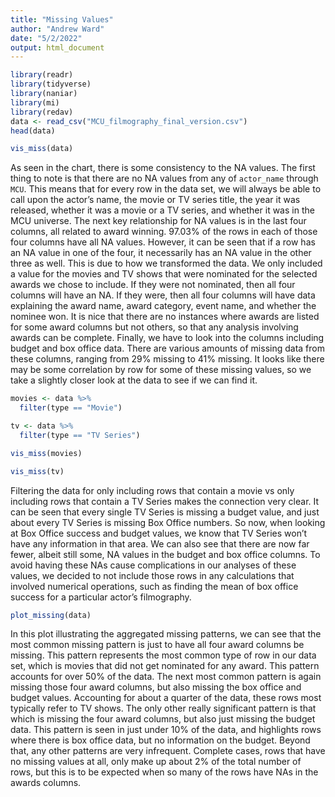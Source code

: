 ```yaml
---
title: "Missing Values"
author: "Andrew Ward"
date: "5/2/2022"
output: html_document
---
```


```r
library(readr)
library(tidyverse)
library(naniar)
library(mi)
library(redav)
data <- read_csv("MCU_filmography_final_version.csv")
head(data)


```


```r
vis_miss(data)

```

As seen in the chart, there is some consistency to the NA values. The first thing to note is that there are no NA values from any of `actor_name` through `MCU`. This means that for every row in the data set, we will always be able to call upon the actor's name, the movie or TV series title, the year it was released, whether it was a movie or a TV series, and whether it was in the MCU universe.
The next key relationship for NA values is in the last four columns, all related to award winning. 97.03% of the rows in each of those four columns have all NA values. However, it can be seen that if a row has an NA value in one of the four, it necessarily has an NA value in the other three as well. This is due to how we transformed the data. We only included a value for the movies and TV shows that were nominated for the selected awards we chose to include. If they were not nominated, then all four columns will have an NA. If they were, then all four columns will have data explaining the award name, award category, event name, and whether the nominee won. It is nice that there are no instances where awards are listed for some award columns but not others, so that any analysis involving awards can be complete.
Finally, we have to look into the columns including budget and box office data. There are various amounts of missing data from these columns, ranging from 29% missing to 41% missing. It looks like there may be some correlation by row for some of these missing values, so we take a slightly closer look at the data to see if we can find it.

```r
movies <- data %>%
  filter(type == "Movie")

tv <- data %>%
  filter(type == "TV Series")
```

```r
vis_miss(movies)

```

```r
vis_miss(tv)

```

Filtering the data for only including rows that contain a movie vs only including rows that contain a TV Series makes the connection very clear. It can be seen that every single TV Series is missing a budget value, and just about every TV Series is missing Box Office numbers. So now, when looking at Box Office success and budget values, we know that TV Series won't have any information in that area. We can also see that there are now far fewer, albeit still some, NA values in the budget and box office columns. To avoid having these NAs cause complications in our analyses of these values, we decided to not include those rows in any calculations that involved numerical operations, such as finding the mean of box office success for a particular actor's filmography.






```r
plot_missing(data)

```

In this plot illustrating the aggregated missing patterns, we can see that the most common missing pattern is just to have all four award columns be missing. This pattern represents the most common type of row in our data set, which is movies that did not get nominated for any award. This pattern accounts for over 50% of the data. The next most common pattern is again missing those four award columns, but also missing the box office and budget values. Accounting for about a quarter of the data, these rows most typically refer to TV shows. The only other really significant pattern is that which is missing the four award columns, but also just missing the budget data. This pattern is seen in just under 10% of the data, and highlights rows where there is box office data, but no information on the budget. Beyond that, any other patterns are very infrequent. Complete cases, rows that have no missing values at all, only make up about 2% of the total number of rows, but this is to be expected when so many of the rows have NAs in the awards columns.























